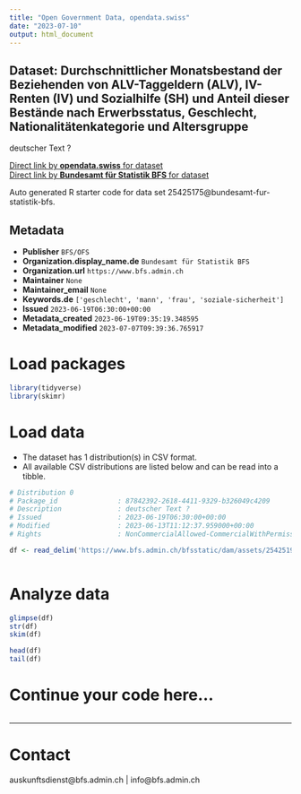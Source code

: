```yaml
---
title: "Open Government Data, opendata.swiss"
date: "2023-07-10"
output: html_document
---
```


## Dataset: Durchschnittlicher Monatsbestand der Beziehenden von ALV-Taggeldern (ALV), IV-Renten (IV) und Sozialhilfe (SH) und Anteil dieser Bestände nach Erwerbsstatus, Geschlecht, Nationalitätenkategorie und Altersgruppe

deutscher Text ?

[Direct link by **opendata.swiss** for dataset](https://opendata.swiss/de/dataset/durchschnittlicher-monatsbestand-der-beziehenden-von-alv-taggeldern-alv-iv-renten-iv-und-sozial)<br>
[Direct link by **Bundesamt für Statistik BFS** for dataset](https://www.bfs.admin.ch/asset/de/ts-x-13.06.02.08)

Auto generated R starter code for data set 25425175@bundesamt-fur-statistik-bfs.

## Metadata

- **Publisher** `BFS/OFS`
- **Organization.display_name.de** `Bundesamt für Statistik BFS`
- **Organization.url** `https://www.bfs.admin.ch`
- **Maintainer** `None`
- **Maintainer_email** `None`
- **Keywords.de** `['geschlecht', 'mann', 'frau', 'soziale-sicherheit']`
- **Issued** `2023-06-19T06:30:00+00:00`
- **Metadata_created** `2023-06-19T09:35:19.348595`
- **Metadata_modified** `2023-07-07T09:39:36.765917`


# Load packages

```r

library(tidyverse)
library(skimr)

```

# Load data

-   The dataset has 1 distribution(s) in CSV format.
-   All available CSV distributions are listed below and can be read into a tibble.

```r

# Distribution 0
# Package_id               : 87842392-2618-4411-9329-b326049c4209
# Description              : deutscher Text ?
# Issued                   : 2023-06-19T06:30:00+00:00
# Modified                 : 2023-06-13T11:12:37.959000+00:00
# Rights                   : NonCommercialAllowed-CommercialWithPermission-ReferenceRequired

df <- read_delim('https://www.bfs.admin.ch/bfsstatic/dam/assets/25425193/master')



```

# Analyze data

```r

glimpse(df)
str(df)
skim(df)

head(df)
tail(df)

```

# Continue your code here...

```r

```

------------------------------------------------------------------------

# Contact

auskunftsdienst@bfs.admin.ch | info@bfs.admin.ch
